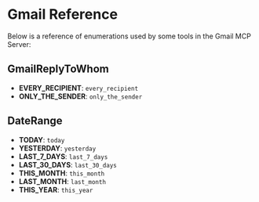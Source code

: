 # Gmail Reference

Below is a reference of enumerations used by some tools in the Gmail MCP Server:

## GmailReplyToWhom

- **EVERY_RECIPIENT**: `every_recipient`
- **ONLY_THE_SENDER**: `only_the_sender`

## DateRange

- **TODAY**: `today`
- **YESTERDAY**: `yesterday`
- **LAST_7_DAYS**: `last_7_days`
- **LAST_30_DAYS**: `last_30_days`
- **THIS_MONTH**: `this_month`
- **LAST_MONTH**: `last_month`
- **THIS_YEAR**: `this_year`


